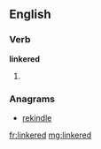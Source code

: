 ==English==

===Verb===
'''linkered'''

# {{past of|linker}}

===Anagrams===
* [[rekindle#English|rekindle]]

[[fr:linkered]]
[[mg:linkered]]